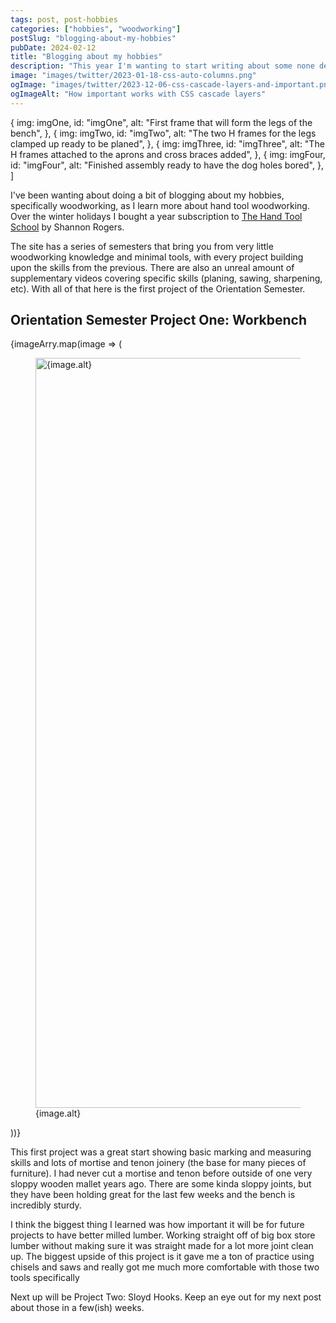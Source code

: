 ```yaml
---
tags: post, post-hobbies
categories: ["hobbies", "woodworking"]
postSlug: "blogging-about-my-hobbies"
pubDate: 2024-02-12
title: "Blogging about my hobbies"
description: "This year I'm wanting to start writing about some none dev things that I do."
image: "images/twitter/2023-01-18-css-auto-columns.png"
ogImage: "images/twitter/2023-12-06-css-cascade-layers-and-important.png"
ogImageAlt: "How important works with CSS cascade layers"
---
```




  {
    img: imgOne,
    id: "imgOne",
    alt: "First frame that will form the legs of the bench",
  },
  {
    img: imgTwo,
    id: "imgTwo",
    alt: "The two H frames for the legs clamped up ready to be planed",
  },
  {
    img: imgThree,
    id: "imgThree",
    alt: "The H frames attached to the aprons and cross braces added",
  },
  {
    img: imgFour,
    id: "imgFour",
    alt: "Finished assembly ready to have the dog holes bored",
  },
]

I've been wanting about doing a bit of blogging about my hobbies, specifically woodworking, as I learn more about hand tool woodworking. Over the winter holidays I bought a year subscription to [The Hand Tool School](https://handtoolschool.net/) by Shannon Rogers.

The site has a series of semesters that bring you from very little woodworking knowledge and minimal tools, with every project building upon the skills from the previous. There are also an unreal amount of supplementary videos covering specific skills (planing, sawing, sharpening, etc). With all of that here is the first project of the Orientation Semester.

## Orientation Semester Project One: Workbench

<SimpleGallery>
  {imageArry.map(image => (
    <figure>
      <a href={image.img.src} target="_blank">
        <Image
          src={image.img}
          alt={image.alt}
          width="1200"
          slot="gallery-full"
        />
      </a>
      <figcaption>{image.alt}</figcaption>
    </figure>
  ))}
</SimpleGallery>

This first project was a great start showing basic marking and measuring skills and lots of mortise and tenon joinery (the base for many pieces of furniture). I had never cut a mortise and tenon before outside of one very sloppy wooden mallet years ago. There are some kinda sloppy joints, but they have been holding great for the last few weeks and the bench is incredibly sturdy.

I think the biggest thing I learned was how important it will be for future projects to have better milled lumber. Working straight off of big box store lumber without making sure it was straight made for a lot more joint clean up. The biggest upside of this project is it gave me a ton of practice using chisels and saws and really got me much more comfortable with those two tools specifically

Next up will be Project Two: Sloyd Hooks. Keep an eye out for my next post about those in a few(ish) weeks.
